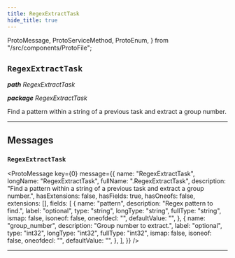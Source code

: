 ```yaml
---
title: RegexExtractTask
hide_title: true
---
```


  ProtoMessage,
  ProtoServiceMethod,
  ProtoEnum,
} from "/src/components/ProtoFile";

## `RegexExtractTask`

_**path** RegexExtractTask_

_**package** RegexExtractTask_

Find a pattern within a string of a previous task and extract a group number.

---

## Messages

### `RegexExtractTask`

<ProtoMessage
  key={0}
  message={{
    name: "RegexExtractTask",
    longName: "RegexExtractTask",
    fullName: ".RegexExtractTask",
    description:
      "Find a pattern within a string of a previous task and extract a group number.",
    hasExtensions: false,
    hasFields: true,
    hasOneofs: false,
    extensions: [],
    fields: [
      {
        name: "pattern",
        description: "Regex pattern to find.",
        label: "optional",
        type: "string",
        longType: "string",
        fullType: "string",
        ismap: false,
        isoneof: false,
        oneofdecl: "",
        defaultValue: "",
      },
      {
        name: "group_number",
        description: "Group number to extract.",
        label: "optional",
        type: "int32",
        longType: "int32",
        fullType: "int32",
        ismap: false,
        isoneof: false,
        oneofdecl: "",
        defaultValue: "",
      },
    ],
  }}
/>

---
